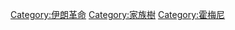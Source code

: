 {{familytree/start|style=font-size:85%;line-height:100%;}}
{{familytree| | | | | | | | | | | AHM | | | | | | | | | | | | | | | | | | | | | | | | | | | | | |AHM=賽義德·艾哈邁德·穆薩維<br />（約1810年–約1880年）}}
{{familytree| | | | | | | | | | | |!| | | | | | | | | | | | | | | | | | | | | | | | | | | | | | |}}
{{familytree| | | | | | | | | | | MOS |y| HAJ | | | | | | | | | | | | | | | | | | | | | | | | | | |MOS=賽義德·穆斯法塔·穆薩維<br />（1862年-1902年）|HAJ=哈賈爾·艾哈邁迪}}
{{familytree| | | | | | | | | |,|-|-|-|(| | | | | | | | | | | | | | | | | | | | | | | | | | | | |}}
{{familytree| | | | | | | | | MO1 | | RU1 |y| GH1 | | | | | | | | | | | | | | | | | | | | | | | |MO1=賽義德·莫爾塔扎·帕桑迪德<br />（1896年-1996年） |RU1='''[[魯霍拉·穆薩維·霍梅尼]]'''<br >（1900年-1989年） |GH1=[[卡娣雅·薩基菲]]<br />（1913年-2009年）}}
{{familytree| | | | | | | |,|-|-|-|v|-|-|-|+|-|-|-|v|-|-|-|v|-|-|-|v|-|-|-|.| | | | | | | | | | |}}
{{familytree| | | | | | | AH1 | | FA1 | | SA1 | | SA2 | | LA1 | | ZA2 | | MO2 | | HA1 | | | | | |AH1=[[艾哈邁德·霍梅尼]]<br />（1945年-1994年） |FA1=法里德·穆斯塔法維<br />(1943年-) |SA1=沙依德·穆斯塔法維<br />(早夭) |SA2=薩迪克·穆斯塔法維<br />（1941-） |LA1=拉提費·穆斯塔法維<br />(早夭) |ZA2=[[扎赫拉·穆斯塔法維]]<br />(1940-) |MO2=賽義德·穆斯法塔·霍梅尼<br />（1930年-1977年） |HA1=[[阿卜杜拉·卡里姆·哈埃里·亞茲迪]]<br />（1859年-1936年）}}
{{familytree| | | | | | | |:| | | |:| | | | | | | |:| | | | | | | |:| | | |:| | | |!| | | | | | |}}
{{familytree| | | | | | | |:| | | |L|y|~| MO4 | | |:| | | BO1 |y|~|J| | | |:| | | HA2 | | | | | |MO4=穆罕默德·哈桑·阿拉比 |BO1=馬哈茂德·波洛傑迪 |HA2=莫爾塔扎·哈埃里·亞茲迪<br />（1905年-1985年）}}
{{familytree| | | | FA2 |y|J| | | | |!| | | | | | |:| | | |,|-|^|-|.| | | |:| | | |!| | | | | | |FA2=法蒂瑪·塔伯達比<br />}}
{{familytree| | |,|-|-|-|+|-|-|-|.| |`|-|.| | | | |:| | | MA1 | | LE1 | | |L|~|y| MA2 | | | | | |MA1=麥希哈·波洛傑迪 |LE1=萊莉·波洛傑迪 |MA2=瑪蘇梅·哈埃里·亞茲迪<br />（1937-）}}
{{familytree| | AL1 | | YAS | | HA1 | | FE1 | | | |:| | | | | | | | | | | |,|-|^|-|.| | | | | | |AL1=賽義德·阿里·霍梅尼 |YAS=賽義德·亞沙爾·霍梅尼 |HA1=[[哈桑·霍梅尼]]<br />''b''.1972 |FE1=佛瑞絲黛·阿拉比}}
{{familytree| | | | | | | | | | |:| | | | | | | | |:| | | | | | | | | | | MA1 | | HU1 | | | | | |MA1=馬里亞姆·霍梅尼<br />（1962-） |HU1=[[侯賽因·霍梅尼]]<br />（1961-）}}
{{familytree| | | | | | NED |y|~|J| | | | | | | | |:| | | | | | | | | | | |,|-|-|-|+|-|-|-|.| | |NED=內達·波洛傑迪<br />（1975）}}
{{familytree| | | | |,|-|-|-|+|-|-|-|.| | | | | | |:| | | | | | | | | | | ME1 | | Al1 | | MO5 | |ME1=賽義德·邁赫迪·霍梅尼 |Al1=賽義德·阿里·霍梅尼 |MO5=賽義德·穆罕默德·霍梅尼}}
{{familytree| | | | AH2 | | NAR | | FE2 | | ES1 |y|J| | | | | | | | | | | | | | | | | | | | | | |AH2=賽義德·艾哈邁德·霍梅尼 |NAR=納吉斯· 霍梅尼 |FE2=佛瑞絲黛·霍梅尼 |ES1=謝哈布丁·伊斯赫拉克<br />（1923年-1981年）}}
{{familytree| | | | | | |,|-|-|-|v|-|-|-|v|-|-|-|+|-|-|-|v|-|-|-|v|-|-|-|.| | | | | | | | | | | |}}
{{familytree| | | | | | ES8 | | ES7 | | ES6 | | ES5 | | ES4 | | ES3 | | ES2 |y| KH1 | | | | | | |ES8=莫爾塔扎·伊斯赫拉克 |ES7=阿里·伊斯赫拉克 |ES6=穆罕默德·塔基·伊斯赫拉克 |ES5=納伊梅·伊斯赫拉克 |ES4=納費莎·伊斯赫拉克 |ES3=阿特菲·伊斯赫拉克 |ES2=[[扎赫拉·埃什拉吉]]<br />（1964-） |KH1=[[穆罕默德·列扎·哈塔米]]<br />''b''.1959}}
{{familytree| | | | | | | | | | | | | | | | | | | | | | | | | | | | | | |,|-|^|-|.| | | | | | | |}}
{{familytree| | | | | | | | | | | | | | | | | | | | | | | | | | | | | | KH4 | | KH3 | | | | | | |KH3=阿里·列扎·哈塔米 |KH4=法蒂瑪·哈塔米}}
{{familytree/end}}<noinclude>
[[Category:伊朗革命]]
[[Category:家族樹]]
[[Category:霍梅尼]]
</noinclude>